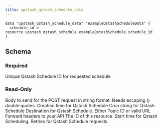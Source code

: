 ```yaml
---
title: upstash_qstash_schedule_data
---
```


<RequestExample>

```hcl example.tf
data "upstash_qstash_schedule_data" "exampleQstashScheduleData" {
  schedule_id = resource.upstash_qstash_schedule.exampleQstashSchedule.schedule_id
}
```

</RequestExample>

## Schema

### Required

<ParamField query="schedule_id" type="string" required>
    Unique Qstash Schedule ID for requested schedule
</ParamField>

### Read-Only

<ResponseField name="body" type="string">
    Body to send for the POST request in string format. Needs escaping () double
    quotes.
</ResponseField>
<ResponseField name="created_at" type="number">
    Creation time for Qstash Schedule
</ResponseField>

<ResponseField name="cron" type="string">
    Cron string for Qstash Schedule
</ResponseField>

<ResponseField name="destination" type="string">
    Destination for Qstash Schedule. Either Topic ID or valid URL
</ResponseField>

<ResponseField name="forward_headers" type="map(string)">
    Forward headers to your API
</ResponseField>

<ResponseField name="id" type="string">
    The ID of this resource.
</ResponseField>

<ResponseField name="not_before" type="number">
    Start time for Qstash Scheduling.
</ResponseField>

<ResponseField name="retries" type="number">
    Retries for Qstash Schedule requests.
</ResponseField>
